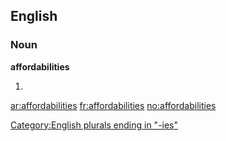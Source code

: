 ==English==

===Noun===
'''affordabilities'''

# {{plural of|[[affordability]]}}

[[Category:English plurals ending in "-ies"]]

[[ar:affordabilities]]
[[fr:affordabilities]]
[[no:affordabilities]]